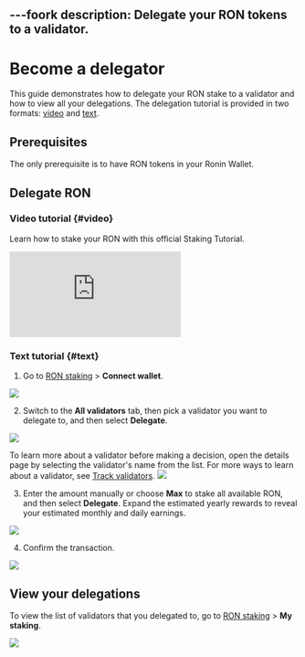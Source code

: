 ---foork
description: Delegate your RON tokens to a validator.
---


# Become a delegator
This guide demonstrates how to delegate your RON stake to a validator
and how to view all your delegations. The delegation tutorial is provided in
two formats: [video](#video) and [text](#text).

## Prerequisites
The only prerequisite is to have RON tokens in your Ronin Wallet.

## Delegate RON
### Video tutorial {#video}
Learn how to stake your RON with this official Staking Tutorial.
<div class='embed-container'><iframe src='https://www.youtube.com/embed/rCSA6edBub8' frameborder='0' allowfullscreen></iframe></div>

### Text tutorial {#text}
1. Go to [RON staking](https://app.roninchain.com/staking) >
**Connect wallet**.
<img src={stepOne} width={1440} />

2. Switch to the **All validators** tab, then pick a validator
you want to delegate to, and then select **Delegate**.
<img src={stepTwo} width={1440} />

  To learn more about a validator before making a decision,
  open the details page by selecting the validator's name
  from the list. For more ways to learn about a validator,
  see [Track validators](./../manage/track.mdx).
  <img src={validatorDetails} width={1440} />

3. Enter the amount manually or choose **Max** to stake all available RON,
and then select **Delegate**. Expand the estimated yearly rewards to
reveal your estimated monthly and daily earnings.
<img src={stepThree} width={400} />

4. Confirm the transaction.
<img src={stepFour} width={400} />

## View your delegations
To view the list of validators that you delegated to,
go to [RON staking](https://app.roninchain.com/staking) > **My staking**.

<img src={myStaking} width={1440} />
